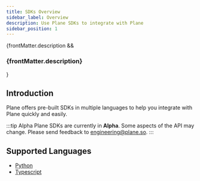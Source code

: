 ```yaml
---
title: SDKs Overview
sidebar_label: Overview
description: Use Plane SDKs to integrate with Plane
sidebar_position: 1
---
```


{frontMatter.description && <h3 className="description">{frontMatter.description}</h3>}

## Introduction

Plane offers pre-built SDKs in multiple languages to help you
integrate with Plane quickly and easily.

:::tip Alpha
Plane SDKs are currently in **Alpha**. Some aspects of the API may change. Please
send feedback to engineering@plane.so.
:::

## Supported Languages

- [Python](https://github.com/makeplane/plane-python-sdk)
- [Typescript](https://github.com/makeplane/plane-node-sdk)
